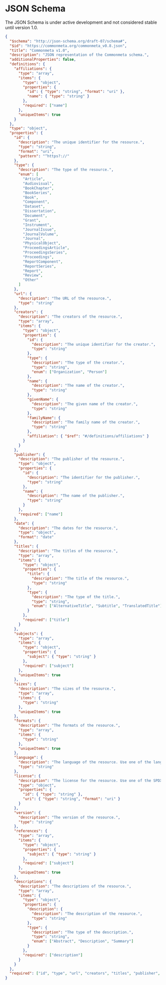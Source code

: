 
# JSON Schema

<Callout type="warning">
  The JSON Schema is under active development and not considered stable until version 1.0.
</Callout>

``` json copy
{
  "$schema": "http://json-schema.org/draft-07/schema#",
  "$id": "https://commonmeta.org/commonmeta_v0.8.json",
  "title": "Commonmeta v1.0",
  "description": "JSON representation of the Commonmeta schema.",
  "additionalProperties": false,
  "definitions": {
    "affiliations": {
      "type": "array",
      "items": {
        "type": "object",
        "properties": {
          "id": { "type": "string", "format": "uri" },
          "name": { "type": "string" }
        },
        "required": ["name"]
      },
      "uniqueItems": true
    }
  },
  "type": "object",
  "properties": {
    "id": {
      "description": "The unique identifier for the resource.",
      "type": "string",
      "format": "uri",
      "pattern": "^https?://"
    },
    "type": {
      "description": "The type of the resource.",
      "enum": [
        "Article",
        "Audiovisual",
        "BookChapter",
        "BookSeries",
        "Book",
        "Component",
        "Dataset",
        "Dissertation",
        "Document",
        "Grant",
        "Instrument",
        "JournalIssue",
        "JournalVolume",
        "Journal",
        "PhysicalObject",
        "ProceedingsArticle",
        "ProceedingsSeries",
        "Proceedings",
        "ReportComponent",
        "ReportSeries",
        "Report",
        "Review",
        "Other"
      ]
    },
    "url": {
      "description": "The URL of the resource.",
      "type": "string"
    },
    "creators": {
      "description": "The creators of the resource.",
      "type": "array",
      "items": {
        "type": "object",
        "properties": {
          "id": {
            "description": "The unique identifier for the creator.",
            "type": "string"
          },
          "type": { 
            "description": "The type of the creator.",
            "type": "string",
            "enum": ["Organization", "Person"]
          },
          "name": {
            "description": "The name of the creator.",
            "type": "string"
          },
          "givenName": {
            "description": "The given name of the creator.",
            "type": "string"
          },
          "familyName": {
            "description": "The family name of the creator.",
            "type": "string"
          },
          "affiliation": { "$ref": "#/definitions/affiliations" }
        }
      }
    },
    "publisher": {
      "description": "The publisher of the resource.",
      "type": "object",
      "properties": {
        "id": {
          "description": "The identifier for the publisher.",
          "type": "string"
        },
        "name": {
          "description": "The name of the publisher.",
          "type": "string"
        }
      },
      "required": ["name"]
    },
    "date": {
      "description": "The dates for the resource.",
      "type": "object",
      "format": "date"
    },
    "titles": {
      "description": "The titles of the resource.",
      "type": "array",
      "items": {
        "type": "object",
        "properties": {
          "title": {
            "description": "The title of the resource.",
            "type": "string"
          },
          "type": {
            "description": "The type of the title.",
            "type": "string",
            "enum": ["AlternativeTitle", "Subtitle", "TranslatedTitle"]
          }
        },
        "required": ["title"]
      }
    },
    "subjects": {
      "type": "array",
      "items": {
        "type": "object",
        "properties": {
          "subject": { "type": "string" }
        },
        "required": ["subject"]
      },
      "uniqueItems": true
    },
    "sizes": {
      "description": "The sizes of the resource.",
      "type": "array",
      "items": {
        "type": "string"
      },
      "uniqueItems": true
    },
    "formats": {
      "description": "The formats of the resource.",
      "type": "array",
      "items": {
        "type": "string"
      },
      "uniqueItems": true
    },
    "language": {
      "description": "The language of the resource. Use one of the language codes from the IETF BCP 47 standard.",
      "type": "string"
    },
    "license": {
      "description": "The license for the resource. Use one of the SPDX license identifiers.",
      "type": "object",
      "properties": {
        "id": { "type": "string" },
        "uri": { "type": "string", "format": "uri" }
      }
    },
    "version": {
      "description": "The version of the resource.",
      "type": "string"
    },
    "references": {
      "type": "array",
      "items": {
        "type": "object",
        "properties": {
          "subject": { "type": "string" }
        },
        "required": ["subject"]
      },
      "uniqueItems": true
    },
    "descriptions": {
      "description": "The descriptions of the resource.",
      "type": "array",
      "items": {
        "type": "object",
        "properties": {
          "description": {
            "description": "The description of the resource.",
            "type": "string"
          },
          "type": {
            "description": "The type of the description.",
            "type": "string",
            "enum": ["Abstract", "Description", "Summary"]
          }
        },
        "required": ["description"]
      }
    }
  },
  "required": ["id", "type", "url", "creators", "titles", "publisher", "date"]
}
```